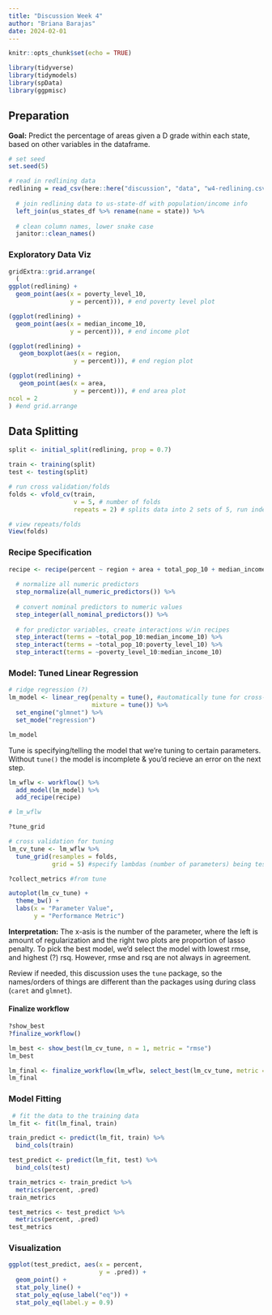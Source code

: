 ```yaml
---
title: "Discussion Week 4"
author: "Briana Barajas"
date: 2024-02-01
---
```


```r
knitr::opts_chunk$set(echo = TRUE)

library(tidyverse)
library(tidymodels)
library(spData)
library(ggpmisc)
```

## Preparation
__Goal:__ Predict the percentage of areas given a D grade within each state, based on other variables in the dataframe. 
```r
# set seed
set.seed(5)

# read in redlining data
redlining = read_csv(here::here("discussion", "data", "w4-redlining.csv")) %>% 
  
  # join redlining data to us-state-df with population/income info
  left_join(us_states_df %>% rename(name = state)) %>% 
  
  # clean column names, lower snake case
  janitor::clean_names()
```

### Exploratory Data Viz

```r
gridExtra::grid.arrange(
  (
ggplot(redlining) +
  geom_point(aes(x = poverty_level_10, 
                 y = percent))), # end poverty level plot

(ggplot(redlining) +
  geom_point(aes(x = median_income_10, 
                 y = percent))), # end income plot

(ggplot(redlining) +
   geom_boxplot(aes(x = region,
                  y = percent))), # end region plot

(ggplot(redlining) +
   geom_point(aes(x = area,
                  y = percent))), # end area plot
ncol = 2
) #end grid.arrange
```

## Data Splitting

```r
split <- initial_split(redlining, prop = 0.7)

train <- training(split)
test <- testing(split)

# run cross validation/folds
folds <- vfold_cv(train, 
                  v = 5, # number of folds
                  repeats = 2) # splits data into 2 sets of 5, run independently

# view repeats/folds 
View(folds)

```

### Recipe Specification

```r
recipe <- recipe(percent ~ region + area + total_pop_10 + median_income_10 + poverty_level_10, data = train) %>%
  
  # normalize all numeric predictors 
  step_normalize(all_numeric_predictors()) %>% 
  
  # convert nominal predictors to numeric values
  step_integer(all_nominal_predictors()) %>% 
  
  # for predictor variables, create interactions w/in recipes
  step_interact(terms = ~total_pop_10:median_income_10) %>%
  step_interact(terms = ~total_pop_10:poverty_level_10) %>% 
  step_interact(terms = ~poverty_level_10:median_income_10) 
```

### Model: Tuned Linear Regression

```r
# ridge regression (?)
lm_model <- linear_reg(penalty = tune(), #automatically tune for cross-validation
                       mixture = tune()) %>%
  set_engine("glmnet") %>% 
  set_mode("regression") 

lm_model
```

Tune is specifying/telling the model that we're tuning to certain parameters. Without `tune()` the model is incomplete & you'd recieve an error on the next step.

```r
lm_wflw <- workflow() %>% 
  add_model(lm_model) %>% 
  add_recipe(recipe)

# lm_wflw
```

```r
?tune_grid
```

```r
# cross validation for tuning
lm_cv_tune <- lm_wflw %>% 
  tune_grid(resamples = folds,
            grid = 5) #specify lambdas (number of parameters) being tested
```

```r
?collect_metrics #from tune
```

```r
autoplot(lm_cv_tune) +
  theme_bw() +
  labs(x = "Parameter Value",
       y = "Performance Metric")
```
__Interpretation:__  The x-asis is the number of the parameter, where the left is amount of regularization and the right two plots are proportion of lasso penalty. To pick the best model, we'd select the model with lowest rmse, and highest (?) rsq. However, rmse and rsq are not always in agreement.

Review if needed, this discussion uses the `tune` package, so the names/orders of things are different than the packages using during class (`caret` and `glmnet`).

#### Finalize workflow

```r
?show_best
?finalize_workflow()
```

```r
lm_best <- show_best(lm_cv_tune, n = 1, metric = "rmse")
lm_best

lm_final <- finalize_workflow(lm_wflw, select_best(lm_cv_tune, metric = 'rmse'))
lm_final
```

### Model Fitting

```r
 # fit the data to the training data
lm_fit <- fit(lm_final, train)
```

```r
train_predict <- predict(lm_fit, train) %>% 
  bind_cols(train)

test_predict <- predict(lm_fit, test) %>% 
  bind_cols(test)
```

```r
train_metrics <- train_predict %>% 
  metrics(percent, .pred)
train_metrics

test_metrics <- test_predict %>% 
  metrics(percent, .pred)
test_metrics
```

### Visualization

```r
ggplot(test_predict, aes(x = percent,
                         y = .pred)) +
  geom_point() +
  stat_poly_line() +
  stat_poly_eq(use_label("eq")) +
  stat_poly_eq(label.y = 0.9)
```

